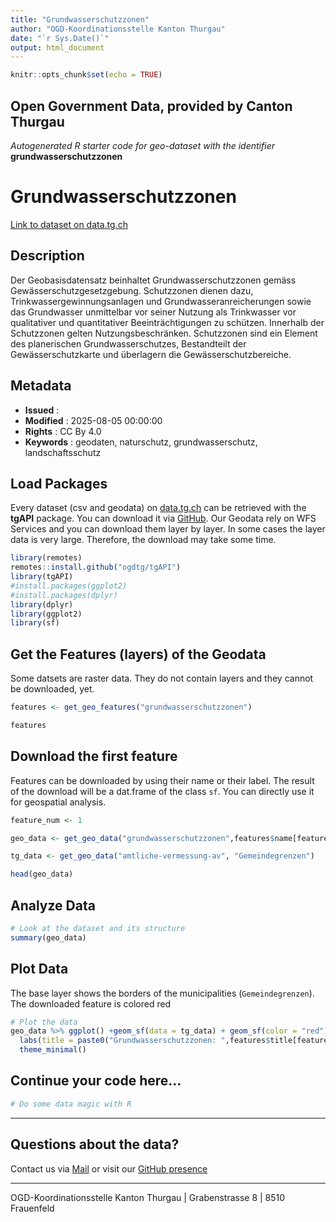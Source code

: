 ```yaml
---
title: "Grundwasserschutzzonen"
author: "OGD-Koordinationsstelle Kanton Thurgau"
date: "`r Sys.Date()`"
output: html_document
---
```


```r
knitr::opts_chunk$set(echo = TRUE)
```

## Open Government Data, provided by **Canton Thurgau**
*Autogenerated R starter code for geo-dataset with the identifier* **grundwasserschutzzonen**


# **Grundwasserschutzzonen**

[Link to dataset on data.tg.ch](https://data.tg.ch/explore/dataset/grundwasserschutzzonen/information/)

## Description

Der Geobasisdatensatz beinhaltet Grundwasserschutzzonen gemäss Gewässerschutzgesetzgebung. Schutzzonen dienen dazu, Trinkwassergewinnungsanlagen und Grundwasseranreicherungen sowie das Grundwasser unmittelbar vor seiner Nutzung als Trinkwasser vor qualitativer und quantitativer Beeinträchtigungen zu schützen. Innerhalb der Schutzzonen gelten Nutzungsbeschränken. Schutzzonen sind ein Element des planerischen Grundwasserschutzes, Bestandteilt der Gewässerschutzkarte und überlagern die Gewässerschutzbereiche.

## Metadata

- **Issued**                   : 
- **Modified**                 : 2025-08-05 00:00:00
- **Rights**                   : CC By 4.0
- **Keywords**                 : geodaten, naturschutz, grundwasserschutz, landschaftsschutz

## Load Packages

Every dataset (csv and geodata) on [data.tg.ch](https://data.tg.ch/pages/start/) can be retrieved with the **tgAPI** package. You can download it via [GitHub](https://github.com/ogdtg/tgAPI). Our Geodata rely on WFS Services and you can download them layer by layer. In some cases the layer data is very large. Therefore, the download may take some time.

```r
library(remotes)
remotes::install.github("ogdtg/tgAPI")
library(tgAPI)
#install.packages(ggplot2)
#install.packages(dplyr)
library(dplyr)
library(ggplot2)
library(sf)

```


## Get the Features (layers) of the Geodata

Some datsets are raster data. They do not contain layers and they cannot be downloaded, yet.

```r
features <- get_geo_features("grundwasserschutzzonen")

features
```


## Download the first feature

Features can be downloaded by using their name or their label. The result of the download will be a dat.frame of the class `sf`. You can directly use it for geospatial analysis.

```r

feature_num <- 1

geo_data <- get_geo_data("grundwasserschutzzonen",features$name[feature_num])

tg_data <- get_geo_data("amtliche-vermessung-av", "Gemeindegrenzen")

head(geo_data)
```


## Analyze Data

```r

# Look at the dataset and its structure
summary(geo_data)

```


## Plot Data

The base layer shows the borders of the municipalities (`Gemeindegrenzen`). The downloaded feature is colored red

```r

# Plot the data
geo_data %>% ggplot() +geom_sf(data = tg_data) + geom_sf(color = "red") +
  labs(title = paste0("Grundwasserschutzzonen: ",features$title[feature_num])) +
  theme_minimal()

```


## Continue your code here...


```r
# Do some data magic with R
```

------------------------------------------------------------------------

## Questions about the data?

Contact us via [Mail](mailto:ogd@tg.ch) or visit our [GitHub presence](https://github.com/ogdtg)


------------------------------------------------------------------------

OGD-Koordinationsstelle Kanton Thurgau | Grabenstrasse 8 | 8510 Frauenfeld
